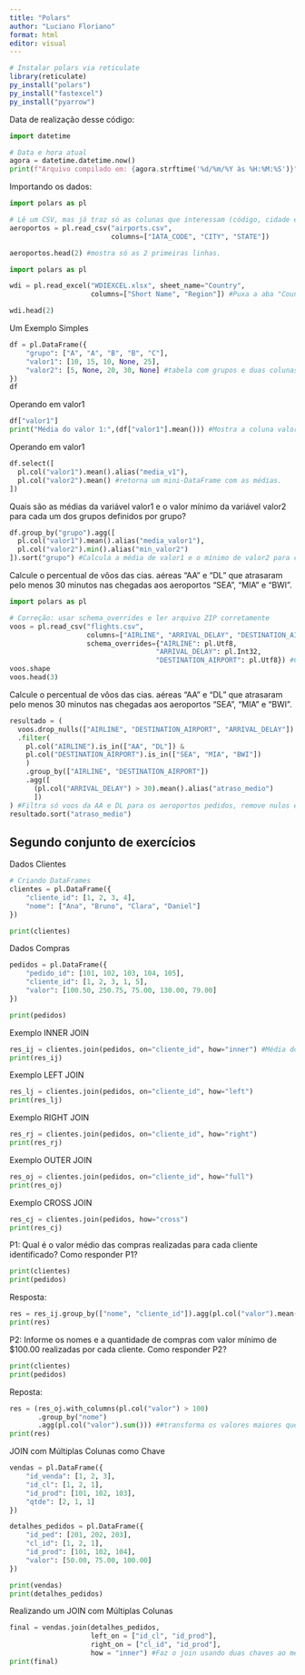 ---
title: "Polars"
author: "Luciano Floriano"
format: html
editor: visual
---


```{r, echo=FALSE}
# Instalar polars via reticulate
library(reticulate)
py_install("polars")
py_install("fastexcel")
py_install("pyarrow")
```

Data de realização desse código:
```{python}
import datetime

# Data e hora atual
agora = datetime.datetime.now()
print(f"Arquivo compilado em: {agora.strftime('%d/%m/%Y às %H:%M:%S')}")
```

Importando os dados:
```{python}
import polars as pl

# Lê um CSV, mas já traz só as colunas que interessam (código, cidade e estado)
aeroportos = pl.read_csv("airports.csv",
                         columns=["IATA_CODE", "CITY", "STATE"])

aeroportos.head(2) #mostra só as 2 primeiras linhas.
```

```{python}
import polars as pl

wdi = pl.read_excel("WDIEXCEL.xlsx", sheet_name="Country", 
                    columns=["Short Name", "Region"]) #Puxa a aba "Country" e só pega as colunas “nome curto” e “região”.

wdi.head(2)
```
Um Exemplo Simples
```{python}
df = pl.DataFrame({
    "grupo": ["A", "A", "B", "B", "C"],
    "valor1": [10, 15, 10, None, 25],
    "valor2": [5, None, 20, 30, None] #tabela com grupos e duas colunas de valores (alguns nulos).
})
df
```
Operando em valor1
```{python}
df["valor1"]
print("Média do valor 1:",(df["valor1"].mean())) #Mostra a coluna valor1 e já calcula a média dela.
```
Operando em valor1

```{python}
df.select([
  pl.col("valor1").mean().alias("media_v1"),
  pl.col("valor2").mean() #retorna um mini-DataFrame com as médias.
])
```

Quais são as médias da variável valor1 e o valor mínimo da variável valor2 para cada um dos grupos definidos por grupo?
```{python}
df.group_by("grupo").agg([
  pl.col("valor1").mean().alias("media_valor1"),
  pl.col("valor2").min().alias("min_valor2")
]).sort("grupo") #Calcula a média de valor1 e o mínimo de valor2 para cada grupo A, B, C. Depois organiza pelo nome do grupo.
```

Calcule o percentual de vôos das cias. aéreas “AA” e “DL” que atrasaram pelo menos 30 minutos nas chegadas aos aeroportos “SEA”, “MIA” e “BWI”.
```{python}
import polars as pl

# Correção: usar schema_overrides e ler arquivo ZIP corretamente
voos = pl.read_csv("flights.csv",
                   columns=["AIRLINE", "ARRIVAL_DELAY", "DESTINATION_AIRPORT"],
                   schema_overrides={"AIRLINE": pl.Utf8,
                                    "ARRIVAL_DELAY": pl.Int32,
                                    "DESTINATION_AIRPORT": pl.Utf8}) #Carrega só as colunas úteis (companhia, atraso e destino). Também define os tipos de dados certinhos.
voos.shape
voos.head(3) 
```
Calcule o percentual de vôos das cias. aéreas “AA” e “DL” que atrasaram pelo menos 30 minutos nas chegadas aos aeroportos “SEA”, “MIA” e “BWI”.
```{python}
resultado = (
  voos.drop_nulls(["AIRLINE", "DESTINATION_AIRPORT", "ARRIVAL_DELAY"])
  .filter(
    pl.col("AIRLINE").is_in(["AA", "DL"]) &
    pl.col("DESTINATION_AIRPORT").is_in(["SEA", "MIA", "BWI"])
    )
    .group_by(["AIRLINE", "DESTINATION_AIRPORT"])
    .agg([
      (pl.col("ARRIVAL_DELAY") > 30).mean().alias("atraso_medio")
      ])
) #Filtra só voos da AA e DL para os aeroportos pedidos, remove nulos e calcula o percentual que atrasou mais de 30 minutos.
resultado.sort("atraso_medio")
```
## Segundo conjunto de exercícios

Dados Clientes

```{python}
# Criando DataFrames
clientes = pl.DataFrame({
    "cliente_id": [1, 2, 3, 4],
    "nome": ["Ana", "Bruno", "Clara", "Daniel"]
})

print(clientes)
```
Dados Compras
```{python}
pedidos = pl.DataFrame({
    "pedido_id": [101, 102, 103, 104, 105],
    "cliente_id": [1, 2, 3, 1, 5],
    "valor": [100.50, 250.75, 75.00, 130.00, 79.00]
})

print(pedidos)
```
Exemplo INNER JOIN

```{python}
res_ij = clientes.join(pedidos, on="cliente_id", how="inner") #Média dos valores comprados por cada cliente.
print(res_ij)
```
Exemplo LEFT JOIN
```{python}
res_lj = clientes.join(pedidos, on="cliente_id", how="left") 
print(res_lj)
```
Exemplo RIGHT JOIN
```{python}
res_rj = clientes.join(pedidos, on="cliente_id", how="right") 
print(res_rj)
```
Exemplo OUTER JOIN
```{python}
res_oj = clientes.join(pedidos, on="cliente_id", how="full")
print(res_oj)
```
Exemplo CROSS JOIN
```{python}
res_cj = clientes.join(pedidos, how="cross")
print(res_cj)
```
P1: Qual é o valor médio das compras realizadas para cada cliente identificado?
Como responder P1?
```{python}
print(clientes)
print(pedidos)
```
Resposta:
```{python}
res = res_ij.group_by(["nome", "cliente_id"]).agg(pl.col("valor").mean())
print(res)
```

P2: Informe os nomes e a quantidade de compras com valor mínimo de $100.00 realizadas por cada cliente.
Como responder P2?

```{python}
print(clientes)
print(pedidos)
```
Reposta:
```{python}
res = (res_oj.with_columns(pl.col("valor") > 100)
       .group_by("nome")
       .agg(pl.col("valor").sum())) ##transforma os valores maiores que 100 e depois conta por cliente
print(res)
```
JOIN com Múltiplas Colunas como Chave
```{python}
vendas = pl.DataFrame({
    "id_venda": [1, 2, 3],
    "id_cl": [1, 2, 1],
    "id_prod": [101, 102, 103],
    "qtde": [2, 1, 1]
})

detalhes_pedidos = pl.DataFrame({
    "id_ped": [201, 202, 203],
    "cl_id": [1, 2, 1],
    "id_prod": [101, 102, 104],
    "valor": [50.00, 75.00, 100.00]
})

print(vendas)
print(detalhes_pedidos)
```
Realizando um JOIN com Múltiplas Colunas
```{python}
final = vendas.join(detalhes_pedidos,
                    left_on = ["id_cl", "id_prod"],
                    right_on = ["cl_id", "id_prod"],
                    how = "inner") #Faz o join usando duas chaves ao mesmo tempo (id_cl + id_prod). Assim só bate quem tiver cliente e produto iguais nos dois DataFrames.
print(final)
```


